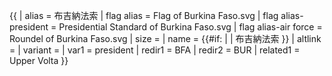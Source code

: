 {{ {{{1<noinclude>|country showdata</noinclude>}}}
| alias = 布吉納法索
| flag alias = Flag of Burkina Faso.svg
| flag alias-president = Presidential Standard of Burkina Faso.svg
| flag alias-air force = Roundel of Burkina Faso.svg
| size = {{{size|}}}
| name = {{#if: {{{name|}}} | {{{name|}}} | 布吉納法索 }}
| altlink = {{{altlink|}}}	
| variant = {{{variant|}}}
<noinclude>
| var1 = president
| redir1 = BFA
| redir2 = BUR
| related1 = Upper Volta
</noinclude>
}}